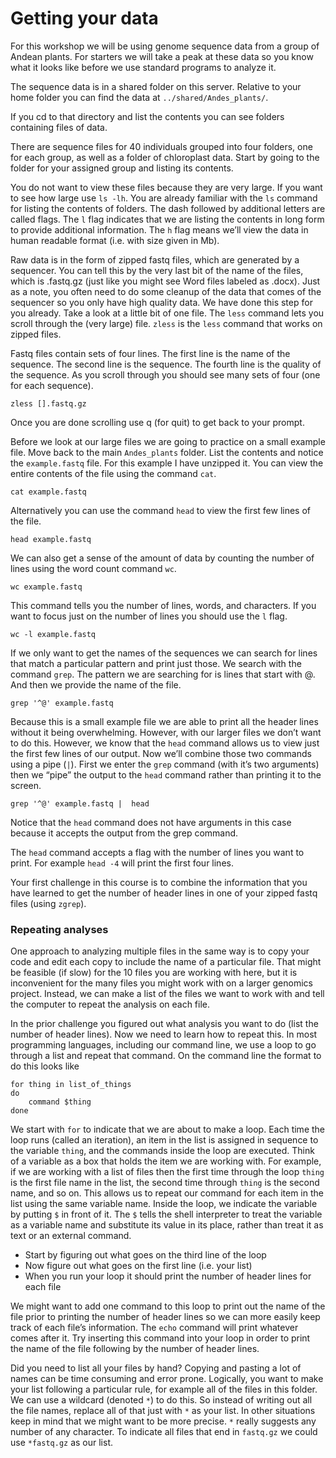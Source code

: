 # Getting your data

For this workshop we will be using genome sequence data from a group of Andean plants.
For starters we will take a peak at these data so you know what it looks like before we use standard programs to analyze it.

The sequence data is in a shared folder on this server.
Relative to your home folder you can find the data at
`../shared/Andes_plants/`.

If you cd to that directory and list the contents you can see folders containing files of data.

There are sequence files for 40 individuals grouped into four folders, one for each group, as well as a folder of chloroplast data. 
Start by going to the folder for your assigned group and listing its contents.

You do not want to view these files because they are very large.
If you want to see how large use `ls -lh`.
You are already familiar with the `ls` command for listing the contents of folders.
The dash followed by additional letters are called flags.
The `l` flag indicates that we are listing the contents in long form to provide additional information.
The `h` flag means we'll view the data in human readable format (i.e. with size given in Mb).

Raw data is in the form of zipped fastq files, which are generated by a sequencer. 
You can tell this by the very last bit of the name of the files, which is .fastq.gz (just like you might see Word files labeled as .docx).
Just as a note, you often need to do some cleanup of the data that comes of the sequencer
so you only have high quality data.
We have done this step for you already.
Take a look at a little bit of one file.
The `less` command lets you scroll through the (very large) file. 
`zless` is the `less` command that works on zipped files.

Fastq files contain sets of four lines. 
The first line is the name of the sequence. 
The second line is the sequence. 
The fourth line is the quality of the sequence. 
As you scroll through you should see many sets of four (one for each sequence).

```
zless [].fastq.gz
```

Once you are done scrolling use q (for quit) to get back to your prompt.

Before we look at our large files we are going to practice on a small example file.
Move back to the main `Andes_plants` folder.
List the contents and notice the `example.fastq` file.
For this example I have unzipped it.
You can view the entire contents of the file using the command `cat`.

```
cat example.fastq
```

Alternatively you can use the command `head` to view the first few lines of the file.

```
head example.fastq
```

We can also get a sense of the amount of data by counting the number of lines using the word count command `wc`.

```
wc example.fastq
```

This command tells you the number of lines, words, and characters. If you want to focus just on the number of lines you should use the `l` flag.

```
wc -l example.fastq
```

If we only want to get the names of the sequences we can search for lines that match a particular pattern and print just those. We search with the command `grep`. The pattern we are searching for is lines that start with @. And then we provide the name of the file. 

```
grep '^@' example.fastq
```

Because this is a small example file we are able to print all the header lines without it being overwhelming. However, with our larger files we don't want to do this. However, we know that the `head` command allows us to view just the first few lines of our output. Now we'll combine those two commands using a pipe (`|`). First we enter the `grep` command (with it's two arguments) then we "pipe" the output to the `head` command rather than printing it to the screen.

```
grep '^@' example.fastq |  head
```

Notice that the `head` command does not have arguments in this case because it accepts the output from the grep command.

The `head` command accepts a flag with the number of lines you want to print.
For example `head -4` will print the first four lines.

Your first challenge in this course is to combine the information that you have learned to get the number of header lines in one of your zipped fastq files (using `zgrep`).


### Repeating analyses

One approach to analyzing multiple files in the same way is to copy your code and edit each copy to include the name of a particular file. That might be feasible (if slow) for the 10 files you are working with here, but it is inconvenient for the many files you might work with on a larger genomics project. Instead, we can make a list of the files we want to work with and tell the computer to repeat the analysis on each file.

In the prior challenge you figured out what analysis you want to do (list the number of header lines). Now we need to learn how to repeat this. In most programming languages, including our command line, we use a loop to go through a list and repeat that command. On the command line the format to do this looks like

```
for thing in list_of_things
do
    command $thing
done
```

We start with `for` to indicate that we are about to make a loop.
Each time the loop runs (called an iteration), an item in the list is assigned in sequence to the variable `thing`, and the commands inside the loop are executed.
Think of a variable as a box that holds the item we are working with.
For example, if we are working with a list of files then the first time
through the loop `thing` is the first file name in the list,
the second time through `thing` is the second name, and so on.
This allows us to repeat our command for each item in the list using the same variable name.
Inside the loop, we indicate the variable by putting `$` in front of it. 
The `$` tells the shell interpreter to treat the variable as a variable name and substitute its value in its place, rather than treat it as text or an external command.

* Start by figuring out what goes on the third line of the loop
* Now figure out what goes on the first line (i.e. your list)
* When you run your loop it should print the number of header lines for each file

We might want to add one command to this loop to print out the name of the file prior to printing the number of header lines so we can more easily keep track of each file's information. The `echo` command will print whatever comes after it. Try inserting this command into your loop in order to print the name of the file following by the number of header lines.

Did you need to list all your files by hand? Copying and pasting a lot of names can be time consuming and error prone. Logically, you want to make your list following a particular rule, for example all of the files in this folder. We can use a wildcard (denoted `*`) to do this. So instead of writing out all the file names, replace all of that just with `*` as your list.
In other situations keep in mind that we might want to be more precise.
`*` really suggests any number of any character.
To indicate all files that end in `fastq.gz` we could use `*fastq.gz` as our list.
